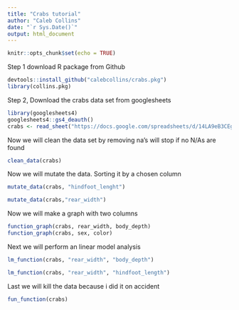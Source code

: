 ```yaml
---
title: "Crabs tutorial"
author: "Caleb Collins"
date: "`r Sys.Date()`"
output: html_document
---
```


```r
knitr::opts_chunk$set(echo = TRUE)
```

Step 1 download R package from Github

```r
devtools::install_github("calebcollins/crabs.pkg")
library(collins.pkg)
```
Step 2, Download the crabs data set from googlesheets

```r
library(googlesheets4)
googlesheets4::gs4_deauth()
crabs <- read_sheet("https://docs.google.com/spreadsheets/d/14LA9eB3CEgEosqUwT7zkhjfiNsGt6zKu9BU9xAx3BUo/edit?usp=sharing")
```



Now we will clean the data set by removing na's will stop if no N/As are found 

```r
clean_data(crabs)
```


Now we will mutate the data. Sorting it by a chosen column
```r
mutate_data(crabs, "hindfoot_lenght")

mutate_data(crabs,"rear_width")
```

Now we will make a graph with two columns 
```r
function_graph(crabs, rear_width, body_depth)
function_graph(crabs, sex, color)
```

Next we will perform an linear model analysis

```r
lm_function(crabs, "rear_width", "body_depth")
```

```r
lm_function(crabs, "rear_width", "hindfoot_length")
```

Last we will kill the data because i did it on accident 
```r
fun_function(crabs)
```